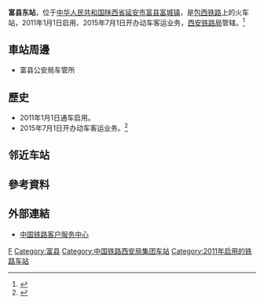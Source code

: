 {{Expand|time=2016-07-17T13:04:30+00:00}}
{{Infobox China railway station
|车站名称 =富县东站
|图片 = 
|图片介绍 = 
|车站拼音 = Fuxiandong
|英文名称 = Fuxiandong Railway Station
|车站代码 = 40491<ref>{{cite web|url=http://hyfw.12306.cn/hyinfo/action/FwcszsAction_index?type=1|title=营业站服务信息查询|publisher=[[中国铁路客户服务中心|中国铁路客户服务中心]]|accessdate=2017-01-01|archive-date=2016-11-06|archive-url=https://web.archive.org/web/20161106075157/http://hyfw.12306.cn/hyinfo/action/FwcszsAction_index?type=1|dead-url=no}}</ref>
|电报码 = FDY
|拼音码 = FXD
|车站位置 = [[陕西省|陕西省]][[延安市|延安市]][[富县|富县]][[富城镇|富城镇]]
|坐标 = {{coord|36|1|15.44|N|109|23|32.79|E|display=inline,title}}
|归属 = [[西安铁路局|西安铁路局]]
|线路 = [[包西铁路|包西铁路]]
|车站等级 = 
|月台数目 = 
|股道数目 = 
}}
'''富县东站'''，位于[[中华人民共和国|中华人民共和国]][[陕西省|陕西省]][[延安市|延安市]][[富县|富县]][[富城镇|富城镇]]，是[[包西铁路|包西铁路]]上的火车站，2011年1月1日启用、2015年7月1日开办动车客运业务，[[西安铁路局|西安铁路局]]管辖。<ref>{{Cite web |url=http://search.huochepiao.com/huochezhan/jieshao/3597.htm |title=富县东火车站介绍 |access-date=2016-07-17 |archive-date=2017-01-13 |archive-url=https://web.archive.org/web/20170113081212/http://search.huochepiao.com/huochezhan/jieshao/3597.htm |dead-url=no }}</ref>
==車站周邊==
* 富县公安局车管所

==歷史==
* 2011年1月1日通车启用。
* 2015年7月1日开办动车客运业务。<ref>{{Cite web |url=http://news.163.com/15/0701/15/ATETP9K100014AEE.html |title=“秦直道”号旅游动车开通 西安到富县仅1小时46分 |access-date=2016-07-17 |archive-url=https://web.archive.org/web/20170113091448/http://news.163.com/15/0701/15/ATETP9K100014AEE.html |archive-date=2017-01-13 |dead-url=yes }}</ref>

==邻近车站==
{{start rail box|[[中国铁路|中国铁路]]}}
{{s-inop|[[甘泉北站|甘泉北站]]|{{站|包头西}}方向}}
{{s-line|[[包西铁路|包西铁路]]}}
{{s-inop|[[洛川东站|洛川东站]]|{{站|新丰镇}}方向}}
{{end box}}

==參考資料==
{{reflist}}
==外部連結==
* [http://www.12306.cn/mormhweb/ 中国铁路客户服务中心]{{Wayback|url=http://www.12306.cn/mormhweb/ |date=20180205163941 }}
{{China-rail-stub}}
{{包西铁路}}
[[Category:延安市铁路车站|F]]
[[Category:富县|Category:富县]]
[[Category:中国铁路西安局集团车站|Category:中国铁路西安局集团车站]]
[[Category:2011年启用的铁路车站|Category:2011年启用的铁路车站]]